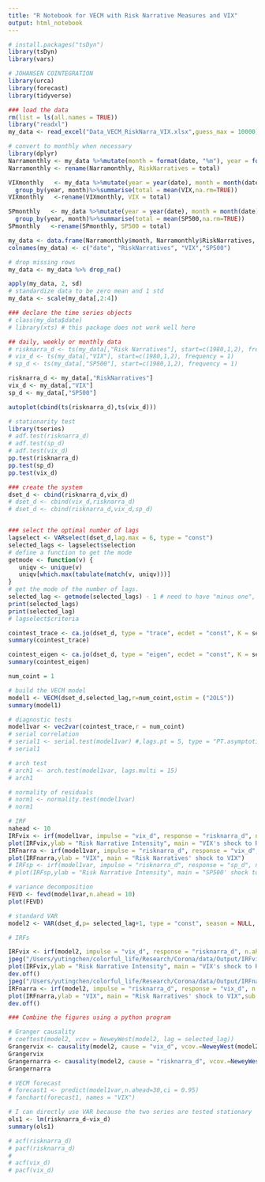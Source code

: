 ```yaml
---
title: "R Notebook for VECM with Risk Narrative Measures and VIX"
output: html_notebook
---
```



```r
# install.packages("tsDyn")
library(tsDyn)
library(vars)
```

```r
# JOHANSEN COINTEGRATION 
library(urca)
library(forecast)
library(tidyverse)
```

```r
### load the data
rm(list = ls(all.names = TRUE))
library("readxl")
my_data <- read_excel("Data_VECM_RiskNarra_VIX.xlsx",guess_max = 10000)

# convert to monthly when necessary
library(dplyr)
Narramonthly <- my_data %>%mutate(month = format(date, "%m"), year = format(date, "%Y")) %>%group_by(year, month) %>% summarise(total = sum(RiskNarratives))
Narramonthly <- rename(Narramonthly, RiskNarratives = total)

VIXmonthly   <- my_data %>%mutate(year = year(date), month = month(date)) %>%
  group_by(year, month)%>%summarise(total = mean(VIX,na.rm=TRUE))
VIXmonthly   <-rename(VIXmonthly, VIX = total)

SPmonthly   <- my_data %>%mutate(year = year(date), month = month(date)) %>%
  group_by(year, month)%>%summarise(total = mean(SP500,na.rm=TRUE))
SPmonthly   <-rename(SPmonthly, SP500 = total)

my_data <- data.frame(Narramonthly$month, Narramonthly$RiskNarratives, VIXmonthly$VIX, SPmonthly$SP500)
colnames(my_data) <- c("date", "RiskNarratives", "VIX","SP500")

# drop missing rows
my_data <- my_data %>% drop_na()

```


```r
apply(my_data, 2, sd)
# standardize data to be zero mean and 1 std
my_data <- scale(my_data[,2:4])

### declare the time series objects
# class(my_data$date)
# library(xts) # this package does not work well here

## daily, weekly or monthly data
# risknarra_d <- ts(my_data[,"Risk Narratives"], start=c(1980,1,2), frequency = 1)
# vix_d <- ts(my_data[,"VIX"], start=c(1980,1,2), frequency = 1)
# sp_d <- ts(my_data[,"SP500"], start=c(1980,1,2), frequency = 1)

risknarra_d <- my_data[,"RiskNarratives"]
vix_d <- my_data[,"VIX"]
sp_d <- my_data[,"SP500"]

autoplot(cbind(ts(risknarra_d),ts(vix_d)))

# stationarity test
library(tseries)
# adf.test(risknarra_d)
# adf.test(sp_d)
# adf.test(vix_d)
pp.test(risknarra_d)
pp.test(sp_d)
pp.test(vix_d)

### create the system
dset_d <- cbind(risknarra_d,vix_d)
# dset_d <- cbind(vix_d,risknarra_d)
# dset_d <- cbind(risknarra_d,vix_d,sp_d)


### select the optimal number of lags
lagselect <- VARselect(dset_d,lag.max = 6, type = "const")
selected_lags <- lagselect$selection
# define a function to get the mode
getmode <- function(v) {
   uniqv <- unique(v)
   uniqv[which.max(tabulate(match(v, uniqv)))]
}
# get the mode of the number of lags.
selected_lag <- getmode(selected_lags) - 1 # need to have "minus one", because it's difference
print(selected_lags)
print(selected_lag)
# lagselect$criteria

cointest_trace <- ca.jo(dset_d, type = "trace", ecdet = "const", K = selected_lag)
summary(cointest_trace)

cointest_eigen <- ca.jo(dset_d, type = "eigen", ecdet = "const", K = selected_lag)
summary(cointest_eigen)

num_coint = 1


```


```r
# build the VECM model
model1 <- VECM(dset_d,selected_lag,r=num_coint,estim = ("2OLS"))
summary(model1)

```

```r
# diagnostic tests
model1var <- vec2var(cointest_trace,r = num_coint)
# serial correlation
# serial1 <- serial.test(model1var) #,lags.pt = 5, type = "PT.asymptotic"
# serial1

# arch test
# arch1 <- arch.test(model1var, lags.multi = 15)
# arch1

# normality of residuals
# norm1 <- normality.test(model1var) 
# norm1

# IRF
nahead <- 10
IRFvix <- irf(model1var, impulse = "vix_d", response = "risknarra_d", n.ahead =nahead, boot = TRUE)
plot(IRFvix,ylab = "Risk Narrative Intensity", main = "VIX's shock to Risk Narrative Intensity")
IRFnarra <- irf(model1var, impulse = "risknarra_d", response = "vix_d", n.ahead =nahead, boot = TRUE)
plot(IRFnarra,ylab = "VIX", main = "Risk Narratives' shock to VIX")
# IRFsp <- irf(model1var, impulse = "risknarra_d", response = "sp_d", n.ahead =25, boot = TRUE)
# plot(IRFsp,ylab = "Risk Narrative Intensity", main = "SP500' shock to Risk Narrative Intensity")

```
```r
# variance decomposition
FEVD <- fevd(model1var,n.ahead = 10)
plot(FEVD)
```

```r
# standard VAR 
model2 <- VAR(dset_d,p= selected_lag+1, type = "const", season = NULL, exog = NULL)

# IRFs

IRFvix <- irf(model2, impulse = "vix_d", response = "risknarra_d", n.ahead =10, boot = TRUE)
jpeg("/Users/yutingchen/colorful_life/Research/Corona/data/Output/IRFvix.jpg", width = 800, height = 350)
plot(IRFvix,ylab = "Risk Narrative Intensity", main = "VIX's shock to Risk Narrative Intensity", sub = NA,mar = c(2, 5, 0, 5),oma=c(2,0,3,0),cex.main=3)
dev.off() 
jpeg("/Users/yutingchen/colorful_life/Research/Corona/data/Output/IRFnarra.jpg", width = 800, height = 350)
IRFnarra <- irf(model2, impulse = "risknarra_d", response = "vix_d", n.ahead =10, boot = TRUE)
plot(IRFnarra,ylab = "VIX", main = "Risk Narratives' shock to VIX",sub = NA,mar = c(2, 5, 0, 5),oma=c(2,0,3,0),cex.main=3)
dev.off() 

### Combine the figures using a python program

```
```r
# Granger causality
# coeftest(model2, vcov = NeweyWest(model2, lag = selected_lag))
Grangervix <- causality(model2, cause = "vix_d", vcov.=NeweyWest(model2, lag = selected_lag)) # vcov.=vcovHC(model2)
Grangervix
Grangernarra <- causality(model2, cause = "risknarra_d", vcov.=NeweyWest(model2, lag = selected_lag))
Grangernarra

```


```r
# VECM forecast
# forecast1 <- predict(model1var,n.ahead=30,ci = 0.95)
# fanchart(forecast1, names = "VIX")

```

```r
# I can directly use VAR because the two series are tested stationary
ols1 <- lm(risknarra_d~vix_d)
summary(ols1)

# acf(risknarra_d)
# pacf(risknarra_d)
# 
# acf(vix_d)
# pacf(vix_d)



```

